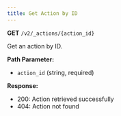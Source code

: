 ```yaml
---
title: Get Action by ID
---
```


**GET** `/v2/_actions/{action_id}`

Get an action by ID.

**Path Parameter:**
- `action_id` (string, required)

**Response:**
- 200: Action retrieved successfully
- 404: Action not found 